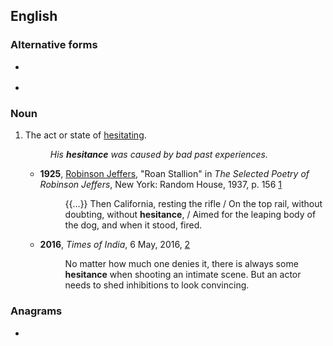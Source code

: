 ==English==

===Alternative forms===
* {{l|en|hæsitancy}} {{qualifier|archaic}}
* {{l|en|hesitancy}}

===Noun===
{{en-noun|~}}

# The act or state of [[hesitate|hesitating]].
#: ''His '''hesitance''' was caused by bad past experiences.''
#* '''1925''', [[w:Robinson Jeffers|Robinson Jeffers]], "Roan Stallion" in ''The Selected Poetry of Robinson Jeffers'', New York: Random House, 1937, p. 156 [https://archive.org/details/selectedpoetryof009002mbp]
#*: {{...}} Then California, resting the rifle / On the top rail, without doubting, without '''hesitance''', / Aimed for the leaping body of the dog, and when it stood, fired.
#* '''2016''', ''Times of India'', 6 May, 2016, [http://timesofindia.indiatimes.com/entertainment/marathi/Washing-dirty-linen-in-public-wrong/articleshow/52141737.cms]
#*: No matter how much one denies it, there is always some '''hesitance''' when shooting an intimate scene. But an actor needs to shed inhibitions to look convincing.

===Anagrams===
* {{anagrams|en|a=aceehinst|echinates}}
